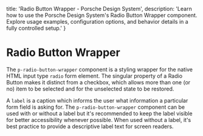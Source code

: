 
  title: 'Radio Button Wrapper - Porsche Design System',
  description: 'Learn how to use the Porsche Design System\'s Radio Button Wrapper component. Explore usage examples, configuration options, and behavior details in a fully controlled setup.'
}

# Radio Button Wrapper <ComponentStatus tagName="p-radio-button-wrapper"></ComponentStatus>

The `p-radio-button-wrapper` component is a styling wrapper for the native HTML input type `radio` form element. The
singular property of a Radio Button makes it distinct from a checkbox, which allows more than one (or no) item to be
selected and for the unselected state to be restored.

A `label` is a caption which informs the user what information a particular form field is asking for. The
`p-radio-button-wrapper` component can be used with or without a label but it's recommended to keep the label visible
for better accessibility whenever possible. When used without a label, it's best practice to provide a descriptive label
text for screen readers.

<Configurator tagName="p-radio-button-wrapper" story={radioButtonWrapperStory} />

